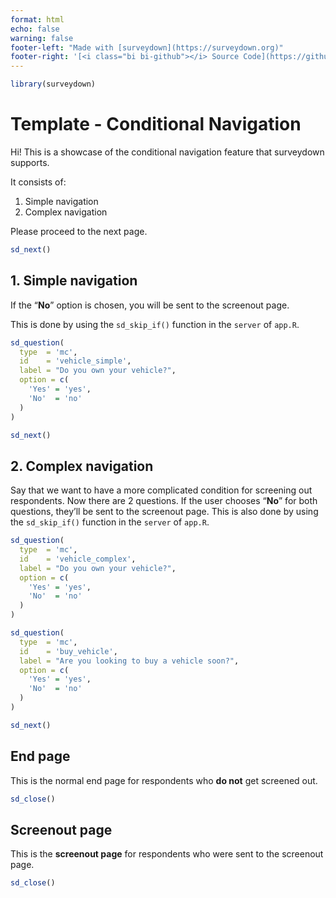 ```yaml
---
format: html
echo: false
warning: false
footer-left: "Made with [surveydown](https://surveydown.org)"
footer-right: '[<i class="bi bi-github"></i> Source Code](https://github.com/surveydown-dev/templates)'
---
```


```r
library(surveydown)
```

::: {.sd_page id=welcome}

# Template - Conditional Navigation

Hi! This is a showcase of the conditional navigation feature that surveydown supports.

It consists of:

1. Simple navigation
2. Complex navigation

Please proceed to the next page.

```r
sd_next()
```

:::

::: {.sd_page id=basic_navigation}

## 1. Simple navigation
 
If the "**No**" option is chosen, you will be sent to the screenout page.

This is done by using the `sd_skip_if()` function in the `server` of `app.R`.

```r
sd_question(
  type  = 'mc',
  id    = 'vehicle_simple',
  label = "Do you own your vehicle?",
  option = c(
    'Yes' = 'yes',
    'No'  = 'no'
  )
)

sd_next()
```

:::

::: {.sd_page id=complex_navigation}

## 2. Complex navigation
 
Say that we want to have a more complicated condition for screening out respondents. Now there are 2 questions. If the user chooses "**No**" for both questions, they'll be sent to the screenout page. This is also done by using the `sd_skip_if()` function in the `server` of `app.R`.

```r
sd_question(
  type  = 'mc',
  id    = 'vehicle_complex',
  label = "Do you own your vehicle?",
  option = c(
    'Yes' = 'yes',
    'No'  = 'no'
  )
)

sd_question(
  type  = 'mc',
  id    = 'buy_vehicle',
  label = "Are you looking to buy a vehicle soon?",
  option = c(
    'Yes' = 'yes',
    'No'  = 'no'
  )
)

sd_next()
```

:::

::: {.sd_page id=end}

## End page

This is the normal end page for respondents who **do not** get screened out.

```r
sd_close()
```

:::

::: {.sd_page id=screenout}

## Screenout page

This is the **screenout page** for respondents who were sent to the screenout page.

```r
sd_close()
```

:::
